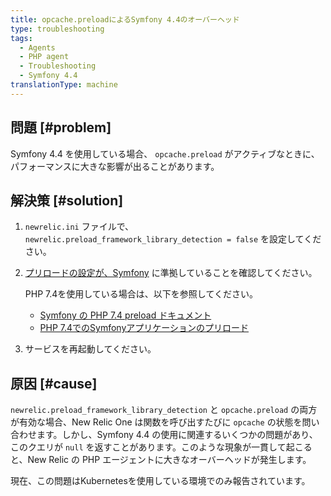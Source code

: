 ```yaml
---
title: opcache.preloadによるSymfony 4.4のオーバーヘッド
type: troubleshooting
tags:
  - Agents
  - PHP agent
  - Troubleshooting
  - Symfony 4.4
translationType: machine
---
```


## 問題 [#problem]

Symfony 4.4 を使用している場合、 `opcache.preload` がアクティブなときに、パフォーマンスに大きな影響が出ることがあります。

## 解決策 [#solution]

1. `newrelic.ini` ファイルで、 `newrelic.preload_framework_library_detection = false` を設定してください。

2. [プリロードの設定が、Symfony](https://symfony.com/doc/current/performance.html#use-the-opcache-class-preloading) に準拠していることを確認してください。

   <Callout variant="tip">
     PHP 7.4を使用している場合は、以下を参照してください。

     * [Symfony の PHP 7.4 preload ドキュメント](https://symfony.com/blog/new-in-symfony-4-4-preloading-symfony-applications-in-php-7-4)
     * [PHP 7.4でのSymfonyアプリケーションのプリロード](https://symfonycasts.com/screencast/symfony5-upgrade/preload)
   </Callout>

3. サービスを再起動してください。

## 原因 [#cause]

`newrelic.preload_framework_library_detection` と `opcache.preload` の両方が有効な場合、New Relic One は関数を呼び出すたびに `opcache` の状態を問い合わせます。しかし、Symfony 4.4 の使用に関連するいくつかの問題があり、このクエリが `null` を返すことがあります。このような現象が一貫して起こると、New Relic の PHP エージェントに大きなオーバーヘッドが発生します。

現在、この問題はKubernetesを使用している環境でのみ報告されています。